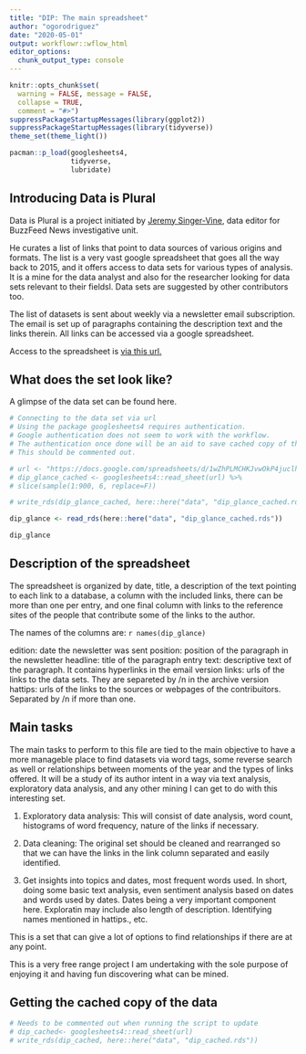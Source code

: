 ```yaml
---
title: "DIP: The main spreadsheet"
author: "ogorodriguez"
date: "2020-05-01"
output: workflowr::wflow_html
editor_options:
  chunk_output_type: console
---
```



```r
knitr::opts_chunk$set(
  warning = FALSE, message = FALSE,
  collapse = TRUE,
  comment = "#>")
suppressPackageStartupMessages(library(ggplot2))
suppressPackageStartupMessages(library(tidyverse))
theme_set(theme_light())

```


```r
pacman::p_load(googlesheets4, 
               tidyverse,
               lubridate)

```

## Introducing Data is Plural

Data is Plural is a project initiated by [Jeremy Singer-Vine](https://www.buzzfeednews.com/author/jsvine), data editor for BuzzFeed News investigative unit.  

He curates a list of links that point to data sources of various origins and formats.  The list is a very vast google spreadsheet that goes all the way back to 2015, and it offers access to data sets for various types of analysis.  It is a mine for the data analyst and also for the researcher looking for data sets relevant to their fieldsl.  Data sets are suggested by other contributors too.  

The list of datasets is sent about weekly via a newsletter email subscription.  The email is set up of paragraphs containing the description text and the links therein.  All links can be accessed via a google spreadsheet.

Access to the spreadsheet is [via this url.](https://docs.google.com/spreadsheets/d/1wZhPLMCHKJvwOkP4juclhjFgqIY8fQFMemwKL2c64vk/edit#gid=0
)  

## What does the set look like?

A glimpse of the data set can be found here.  

```r
# Connecting to the data set via url
# Using the package googlesheets4 requires authentication.
# Google authentication does not seem to work with the workflow.
# The authentication once done will be an aid to save cached copy of the set
# This should be commented out.

# url <- "https://docs.google.com/spreadsheets/d/1wZhPLMCHKJvwOkP4juclhjFgqIY8fQFMemwKL2c64vk/edit#gid=0"
# dip_glance_cached <- googlesheets4::read_sheet(url) %>% 
# slice(sample(1:900, 6, replace=F))

# write_rds(dip_glance_cached, here::here("data", "dip_glance_cached.rds"))

dip_glance <- read_rds(here::here("data", "dip_glance_cached.rds"))

dip_glance

```

## Description of the spreadsheet

The spreadsheet is organized by date, title, a description of the text pointing to each link to a database, a column with the included links, there can be more than one per entry, and one final column with links to the reference sites of the people that contribute some of the links to the author.

The names of the columns are: `r names(dip_glance)`

  edition: date the newsletter was sent
  position: position of the paragraph in the newsletter
  headline: title of the paragraph entry
  text: descriptive text of the paragraph.  It contains hyperlinks in the email version
  links: urls of the links to the data sets.  They are separeted by /n in the archive version
  hattips: urls of the links to the sources or webpages of the contribuitors.  Separated by /n if more than one.
  
## Main tasks

The main tasks to perform to this file are tied to the main objective to have a more manageble place to find datasets via word tags, some reverse search as well or relationships between moments of the year and the types of links offered.  It will be a study of its author intent in a way via text analysis, exploratory data analysis, and any other mining I can get to do with this interesting set.

1. Exploratory data analysis:  This will consist of date analysis, word count, histograms of word frequency, nature of the links if necessary.

2. Data cleaning: The original set should be cleaned and rearranged so that we can have the links in the link column separated and easily identified.  

3. Get insights into topics and dates, most frequent words used.  In short, doing some basic text analysis, even sentiment analysis based on dates and words used by dates.  Dates being a very important component here.  Exploratin may include also length of description.  Identifying names mentioned in hattips., etc.

This is a set that can give a lot of options to find relationships if there are at any point.  

This is a very free range project I am undertaking with the sole purpose of enjoying it and having fun discovering what can be mined.

## Getting the cached copy of the data

```r
# Needs to be commented out when running the script to update
# dip_cached<- googlesheets4::read_sheet(url)
# write_rds(dip_cached, here::here("data", "dip_cached.rds"))
```




